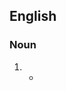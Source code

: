 ==English==

===Noun===
{{en-noun|-|s}}

# {{archaic spelling of|music|lang=en}}
#* {{quote-book|year=1673|author=John Milton|authorlink=John Milton|title={{wsource|Harry whose tuneful and well measur'd Song|passage=Harry whose tuneful and well measur’d Song / First taught our English '''Musick''' how to span}}}}